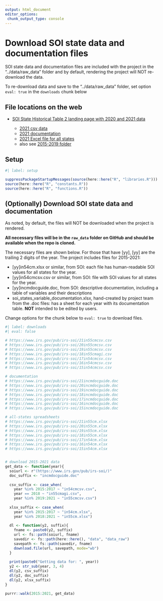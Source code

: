 ```yaml
---
output: html_document
editor_options: 
 chunk_output_type: console
---
```


# Download SOI state data and documentation files

SOI state data and documentation files are included with the project in the "../data/raw_data" folder and by default, rendering the project will NOT re-download the data.

To re-download data and save to the "../data/raw_data" folder, set option `eval: true` in the `downloads` chunk below

## File locations on the web

-   [SOI State Historical Table 2 landing page with 2020 and 2021 data](https://www.irs.gov/statistics/soi-tax-stats-historic-table-2)

    -   [2021 csv data](https://www.irs.gov/pub/irs-soi/21in55cmcsv.csv)
    -   [2021 documentation](https://www.irs.gov/pub/irs-soi/21incmdocguide.doc)
    -   [2021 Excel file for all states](https://www.irs.gov/pub/irs-soi/21in55cm.xlsx)
    -   also see [2015-2019 folder](https://www.irs.gov/statistics/soi-tax-stats-historic-table-2-2015-2019)

## Setup

```r
#| label: setup

suppressPackageStartupMessages(source(here::here("R", "libraries.R")))
source(here::here("R", "constants.R"))
source(here::here("R", "functions.R"))

```


## (Optionally) Download SOI state data and documentation

As noted, by default, the files will NOT be downloaded when the project is rendered. 

**All necessary files will be in the `raw_data` folder on GitHub and should be available when the repo is cloned.**

The necessary files are shown below. For those that have [yy], [yy] are the trailing 2 digits of the year. The project includes files for 2015-2021:

-   [yy]in54cm.xlsx or similar, from SOI: each file has human-readable SOI values for all states for the year.
-   [yy]in54cmcsv.csv or similar, from SOI: file with SOI values for all states for the year.
-   [yy]incmdocguide.doc, from SOI: descriptive documentation, including a table of variables and their descriptions
-   soi_states_variable_documentation.xlsx, hand-created by project team from the .doc files: has a sheet for each year with its documentation table. **NOT** intended to be edited by users.

Change options for the chunk below to `eval: true` to download files.

```r
#| label: downloads
#| eval: false

# https://www.irs.gov/pub/irs-soi/21in55cmcsv.csv
# https://www.irs.gov/pub/irs-soi/20in55cmcsv.csv
# https://www.irs.gov/pub/irs-soi/19in55cmcsv.csv
# https://www.irs.gov/pub/irs-soi/18in55cmagi.csv
# https://www.irs.gov/pub/irs-soi/17in54cmcsv.csv
# https://www.irs.gov/pub/irs-soi/16in54cmcsv.csv
# https://www.irs.gov/pub/irs-soi/15in54cmcsv.csv

# documentation
# https://www.irs.gov/pub/irs-soi/21incmdocguide.doc
# https://www.irs.gov/pub/irs-soi/20incmdocguide.doc
# https://www.irs.gov/pub/irs-soi/19incmdocguide.doc
# https://www.irs.gov/pub/irs-soi/18incmdocguide.doc
# https://www.irs.gov/pub/irs-soi/17incmdocguide.doc
# https://www.irs.gov/pub/irs-soi/16incmdocguide.doc
# https://www.irs.gov/pub/irs-soi/15incmdocguide.doc

# all-states spreadsheets
# https://www.irs.gov/pub/irs-soi/21in55cm.xlsx
# https://www.irs.gov/pub/irs-soi/20in55cm.xlsx
# https://www.irs.gov/pub/irs-soi/19in55cm.xlsx
# https://www.irs.gov/pub/irs-soi/18in55cm.xlsx
# https://www.irs.gov/pub/irs-soi/17in54cm.xlsx
# https://www.irs.gov/pub/irs-soi/16in54cm.xlsx
# https://www.irs.gov/pub/irs-soi/15in54cm.xlsx


# download 2015-2021 data
get_data <- function(year){
  soiurl <- r"(https://www.irs.gov/pub/irs-soi/)"
  doc_suffix <- "incmdocguide.doc"
  
  csv_suffix <- case_when(
    year %in% 2015:2017 ~ "in54cmcsv.csv",
    year == 2018 ~ "in55cmagi.csv",
    year %in% 2019:2021 ~ "in55cmcsv.csv")
  
  xlsx_suffix <- case_when(
    year %in% 2015:2017 ~ "in54cm.xlsx",
    year %in% 2018:2021 ~ "in55cm.xlsx")  
  
  dl <- function(y2, suffix){
    fname <- paste0(y2, suffix)
    url <- fs::path(soiurl, fname)
    savedir <- fs::path(here::here(), "data", "data_raw")
    savepath <- fs::path(savedir, fname)
    download.file(url, savepath, mode="wb")
  }
  
  print(paste0("Getting data for: ", year))
  y2 <- str_sub(year, 3, 4)
  dl(y2, csv_suffix)
  dl(y2, doc_suffix)
  dl(y2, xlsx_suffix)
}

purrr::walk(2015:2021, get_data)

```



